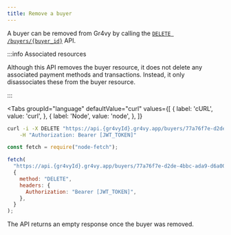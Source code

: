 ```yaml
---
title: Remove a buyer
---
```



A buyer can be removed from Gr4vy by calling the
[`DELETE /buyers/{buyer_id}`][api] API.

:::info Associated resources

Although this API removes the buyer resource, it does not delete any associated
payment methods and transactions. Instead, it only disassociates these from the
buyer resource.

:::

<Tabs
  groupId="language"
  defaultValue="curl"
  values={[
    { label: 'cURL', value: 'curl', },
    { label: 'Node', value: 'node', },
  ]}
>
  <TabItem value="curl">

```bash
curl -i -X DELETE "https://api.{gr4vyId}.gr4vy.app/buyers/77a76f7e-d2de-4bbc-ada9-d6a0015e6bd5" \
    -H "Authorization: Bearer [JWT_TOKEN]"
```

  </TabItem>
  <TabItem value="node">

```js {10-13}
const fetch = require("node-fetch");

fetch(
  "https://api.{gr4vyId}.gr4vy.app/buyers/77a76f7e-d2de-4bbc-ada9-d6a0015e6bd5",
  {
    method: "DELETE",
    headers: {
      Authorization: "Bearer [JWT_TOKEN]",
    },
  }
);
```

  </TabItem>
</Tabs>

The API returns an empty response once the buyer was removed.

[api]: /reference#operation/delete-buyer

